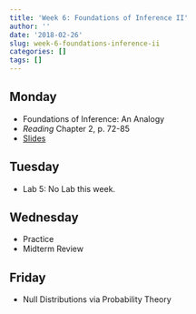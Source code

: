 ```yaml
---
title: 'Week 6: Foundations of Inference II'
author: ''
date: '2018-02-26'
slug: week-6-foundations-inference-ii
categories: []
tags: []
---
```


 
## Monday

* Foundations of Inference: An Analogy
* *Reading* Chapter 2, p. 72-85
* [Slides](/slides/06A-Hypothesis_Testing_II.html)


## Tuesday

*  Lab 5: No Lab this week.

## Wednesday 

* Practice
* Midterm Review

## Friday

* Null Distributions via Probability Theory
  